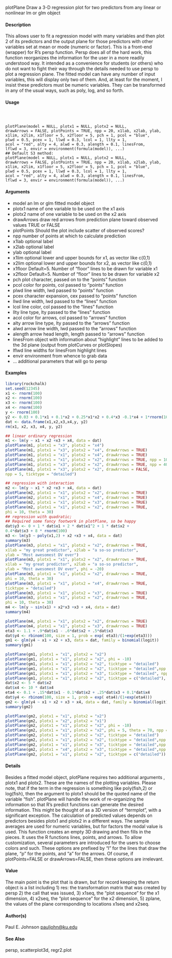 
plotPlane Draw a 3-D regression plot for two predictors from any linear or nonlinear lm or glm object

#### Description

This allows user to fit a regression model with many variables and then plot 2 of its predictors and the output plane for those predictors with other variables set at mean or mode (numeric or factor). This is a front-end (wrapper) for R's persp function. Persp does all of the hard work, this function reorganizes the information for the user in a more readily understood way. It intended as a
convenience for students (or others) who do not want to fight their way through the details needed to use persp to plot a regression plane. The fitted model can have any number of input variables, this will display only two of them. And, at least for the moment, I insist these predictors must be numeric variables. They can be transformed in any of the usual ways, such as poly, log, and so
forth.

#### Usage
<pre><code>


plotPlane(model = NULL, plotx1 = NULL, plotx2 = NULL,
drawArrows = FALSE, plotPoints = TRUE, npp = 20, x1lab, x2lab, ylab,
x1lim, x2lim, x1floor = 5, x2floor = 5, pch = 1, pcol = "blue",
plwd = 0.5, pcex = 1, llwd = 0.3, lcol = 1, llty = 1,
acol = "red", alty = 4, alwd = 0.3, alength = 0.1, linesFrom,
lflwd = 3, envir = environment(formula(model)), ...)
## Default S3 method:
plotPlane(model = NULL, plotx1 = NULL, plotx2 = NULL,
drawArrows = FALSE, plotPoints = TRUE, npp = 20, x1lab, x2lab, ylab,
x1lim, x2lim, x1floor = 5, x2floor = 5, pch = 1, pcol = "blue",
plwd = 0.5, pcex = 1, llwd = 0.3, lcol = 1, llty = 1,
acol = "red", alty = 4, alwd = 0.3, alength = 0.1, linesFrom,
lflwd = 3, envir = environment(formula(model)), ...)
</code></pre>

#### Arguments
* model an lm or glm fitted model object
* plotx1 name of one variable to be used on the x1 axis
* plotx2 name of one variable to be used on the x2 axis
* drawArrows draw red arrows from prediction plane toward observed values TRUE or FALSE
* plotPoints Should the plot include scatter of observed scores?
* npp number of points at which to calculate prediction
* x1lab optional label
* x2lab optional label
* ylab optional label
* x1lim optional lower and upper bounds for x1, as vector like c(0,1)
* x2lim optional lower and upper bounds for x2, as vector like c(0,1)
* x1floor Default=5. Number of "floor" lines to be drawn for variable x1
* x2floor Default=5. Number of "floor" lines to be drawn for variable x2
* pch plot character, passed on to the "points" function
* pcol color for points, col passed to "points" function
* plwd line width, lwd passed to "points" function
* pcex character expansion, cex passed to "points" function
* llwd line width, lwd passed to the "lines" function
* lcol line color, col passed to the "lines" function
* llty line type, lty passed to the "lines" function
* acol color for arrows, col passed to "arrows" function
* alty arrow line type, lty passed to the "arrows" function
* alwd arrow line width, lwd passed to the "arrows" function
* alength arrow head length, length passed to "arrows" function
* linesFrom object with information about "highlight" lines to be added to the 3d plane (output from plotCurves or plotSlopes)
* lflwd line widths for linesFrom highlight lines
* envir environment from whence to grab data
* ... additional parameters that will go to persp



#### Examples
```r


library(rockchalk)
set.seed(12345)
x1 <- rnorm(100)
x2 <- rnorm(100)
x3 <- rnorm(100)
x4 <- rnorm(100)
y <- rnorm(100)
y2 <- 0.03 + 0.1*x1 + 0.1*x2 + 0.25*x1*x2 + 0.4*x3 -0.1*x4 + 1*rnorm(100)
dat <- data.frame(x1,x2,x3,x4,y, y2)
rm(x1, x2, x3, x4, y, y2)
```

```r
## linear ordinary regression
m1 <- lm(y ~ x1 + x2 +x3 + x4, data = dat)
plotPlane(m1, plotx1 = "x3", plotx2 = "x4")
plotPlane(m1, plotx1 = "x3", plotx2 = "x4", drawArrows = TRUE)
plotPlane(m1, plotx1 = "x1", plotx2 = "x4", drawArrows = TRUE)
plotPlane(m1, plotx1 = "x1", plotx2 = "x2", drawArrows = TRUE, npp = 10)
plotPlane(m1, plotx1 = "x3", plotx2 = "x2", drawArrows = TRUE, npp = 40)
plotPlane(m1, plotx1 = "x3", plotx2 = "x2", drawArrows = FALSE,
npp = 5, ticktype = "detailed")
```

```r
## regression with interaction
m2 <- lm(y ~ x1 * x2 +x3 + x4, data = dat)
plotPlane(m2, plotx1 = "x1", plotx2 = "x2", drawArrows = TRUE)
plotPlane(m2, plotx1 = "x1", plotx2 = "x4", drawArrows = TRUE)
plotPlane(m2, plotx1 = "x1", plotx2 = "x3", drawArrows = TRUE)
plotPlane(m2, plotx1 = "x1", plotx2 = "x2", drawArrows = TRUE,
phi = 10, theta = 30)
## regression with quadratic;
## Required some fancy footwork in plotPlane, so be happy
dat$y3 <- 0 + 1 * dat$x1 + 2 * dat$x1^2 + 1 * dat$x2 +
0.4*dat$x3 + 8 * rnorm(100)
m3 <- lm(y3 ~ poly(x1,2) + x2 +x3 + x4, data = dat)
summary(m3)
plotPlane(m3, plotx1 = "x1", plotx2 = "x2", drawArrows = TRUE,
x1lab = "my great predictor", x2lab = "a so-so predictor",
ylab = "Most awesomest DV ever")
plotPlane(m3, plotx1 = "x1", plotx2 = "x2", drawArrows = TRUE,
x1lab = "my great predictor", x2lab = "a so-so predictor",
ylab = "Most awesomest DV ever", phi = -20)
plotPlane(m3, plotx1 = "x1", plotx2 = "x2", drawArrows = TRUE,
phi = 10, theta = 30)
plotPlane(m3, plotx1 = "x1", plotx2 = "x4", drawArrows = TRUE,
ticktype = "detailed")
plotPlane(m3, plotx1 = "x1", plotx2 = "x3", drawArrows = TRUE)
plotPlane(m3, plotx1 = "x1", plotx2 = "x2", drawArrows = TRUE,
phi = 10, theta = 30)
m4 <- lm(y ~ sin(x1) + x2*x3 +x3 + x4, data = dat)
summary(m4)
```

```r
plotPlane(m4, plotx1 = "x1", plotx2 = "x2", drawArrows = TRUE)
plotPlane(m4, plotx1 = "x1", plotx2 = "x3", drawArrows = TRUE)
eta3 <- 1.1 + .9*dat$x1 - .6*dat$x2 + .5*dat$x3
dat$y4 <- rbinom(100, size = 1, prob = exp( eta3)/(1+exp(eta3)))
gm1 <- glm(y4 ~ x1 + x2 + x3, data = dat, family = binomial(logit))
summary(gm1)
```

```r
plotPlane(gm1, plotx1 = "x1", plotx2 = "x2")
plotPlane(gm1, plotx1 = "x1", plotx2 = "x2", phi = -10)
plotPlane(gm1, plotx1 = "x1", plotx2 = "x2", ticktype = "detailed")
plotPlane(gm1, plotx1 = "x1", plotx2 = "x2", ticktype = "detailed",npp = 30, theta = 30)
plotPlane(gm1, plotx1 = "x1", plotx2 = "x3", ticktype = "detailed", npp = 70, theta = 60)
plotPlane(gm1, plotx1 = "x1", plotx2 = "x2", ticktype = c("detailed"), npp = 50, theta = 40)
dat$x2 <- 5 * dat$x2
dat$x4 <- 10 * dat$x4
eta4 <- 0.1 + .15*dat$x1 - 0.1*dat$x2 + .25*dat$x3 + 0.1*dat$x4
dat$y4 <- rbinom(100, size = 1, prob = exp( eta4)/(1+exp(eta4)))
gm2 <- glm(y4 ~ x1 + x2 + x3 + x4, data = dat, family = binomial(logit))
summary(gm2)
```

```r
plotPlane(gm2, plotx1 = "x1", plotx2 = "x2")
plotPlane(gm2, plotx1 = "x2", plotx2 = "x1")
plotPlane(gm2, plotx1 = "x1", plotx2 = "x2", phi = -10)
plotPlane(gm2, plotx1 = "x1", plotx2 = "x2", phi = 5, theta = 70, npp = 40)
plotPlane(gm2, plotx1 = "x1", plotx2 = "x2", ticktype = "detailed")
plotPlane(gm2, plotx1 = "x1", plotx2 = "x2", ticktype = "detailed",npp = 30, theta = -30)
plotPlane(gm2, plotx1 = "x1", plotx2 = "x3", ticktype = "detailed",npp = 70, theta = 60)
plotPlane(gm2, plotx1 = "x4", plotx2 = "x3", ticktype = "detailed",npp = 50, theta = 10)
plotPlane(gm2, plotx1 = "x1", plotx2 = "x2", ticktype = c("detailed"))
```
#### Details

Besides a fitted model object, plotPlane requires two additional arguments
, plotx1 and plotx2. These are the names of the plotting variables. Please note, that if the term in the regression is something
like poly(fish,2) or log(fish), then the argument to plotx1 should be the quoted name of the variable
"fish". plotPlane will handle the work of re-organizing the information so that R's predict functions
can generate the desired information. This might be thought of as a 3D version of "termplot", with
a significant exception. The calculation of predicted values depends on predictors besides plotx1 and plotx2 in a different ways. The sample averages are used for numeric variables, but for factors the modal value is used.
This function creates an empty 3D drawing and then fills in the pieces. It uses the R functions lines, points, and arrows. To allow customization, several parameters are introduced for the users to choose colors and such. These options are prefixed by "l" for the lines that draw the plane, "p" for the points, and "a" for the arrows. Of course, if plotPoints=FALSE or drawArrows=FALSE,
then these options are irrelevant.

#### Value
The main point is the plot that is drawn, but for record keeping the return object is a list including
1) res: the transformation matrix that was created by persp 2) the call that was issued, 3) x1seq, the
"plot sequence" for the x1 dimension, 4) x2seq, the "plot sequence" for the x2 dimension, 5) zplane,
the values of the plane corresponding to locations x1seq and x2seq.

#### Author(s)
Paul E. Johnson <pauljohn@ku.edu>

#### See Also
persp, scatterplot3d, regr2.plot
